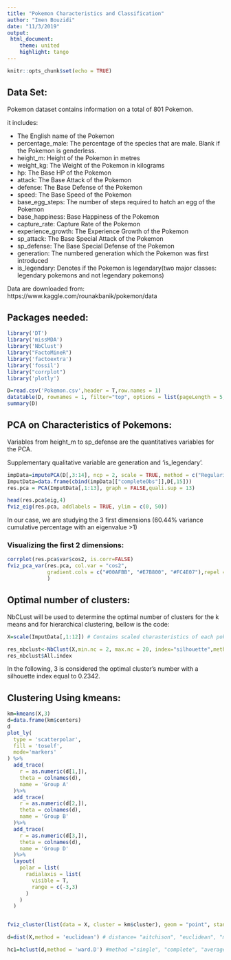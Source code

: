 ```yaml
---
title: "Pokemon Characteristics and Classification"
author: "Imen Bouzidi"
date: "11/3/2019"
output:
 html_document:
    theme: united
    highlight: tango
---
```


```r
knitr::opts_chunk$set(echo = TRUE)

```

## Data Set:

Pokemon dataset contains information on a total of 801 Pokemon.

it includes:

* The English name of the Pokemon
* percentage_male: The percentage of the species that are male. Blank if the Pokemon is genderless.
* height_m: Height of the Pokemon in metres
* weight_kg: The Weight of the Pokemon in kilograms
* hp: The Base HP of the Pokemon
* attack: The Base Attack of the Pokemon
* defense: The Base Defense of the Pokemon
* speed: The Base Speed of the Pokemon
* base_egg_steps: The number of steps required to hatch an egg of the Pokemon
* base_happiness: Base Happiness of the Pokemon
* capture_rate: Capture Rate of the Pokemon
* experience_growth: The Experience Growth of the Pokemon
* sp_attack: The Base Special Attack of the Pokemon
* sp_defense: The Base Special Defense of the Pokemon
* generation: The numbered generation which the Pokemon was first introduced
* is_legendary: Denotes if the Pokemon is legendary(two major classes: legendary pokemons and not legendary pokemons)



Data are downloaded from: https://www.kaggle.com/rounakbanik/pokemon/data

## Packages needed:
```r

library('DT')
library('missMDA')
library('NbClust')
library("FactoMineR")
library('factoextra')
library('fossil')
library("corrplot")
library('plotly')

```




```r
D=read.csv('Pokemon.csv',header = T,row.names = 1)
datatable(D, rownames = 1, filter="top", options = list(pageLength = 5, scrollX=T) )
summary(D)

```
## PCA on Characteristics of Pokemons:

Variables from height_m to sp_defense are the quantitatives variables for the PCA.

Supplementary qualitative variable are generation and 'is_legendary'. 
```r
impData=imputePCA(D[,3:14], ncp = 2, scale = TRUE, method = c("Regularized","EM")) # Impute missing data
ImputData=data.frame(cbind(impData[["completeObs"]],D[,15]))
res.pca = PCA(ImputData[,1:13], graph = FALSE,quali.sup = 13)

head(res.pca$eig,4)
fviz_eig(res.pca, addlabels = TRUE, ylim = c(0, 50))


```

In our case, we are studying the 3 first dimensions (60.44% variance cumulative percentage with an eigenvalue >1)

### Visualizing the first 2 dimensions:


```r
corrplot(res.pca$var$cos2, is.corr=FALSE)
fviz_pca_var(res.pca, col.var = "cos2",
             gradient.cols = c("#00AFBB", "#E7B800", "#FC4E07"),repel = T
             )


```


## Optimal number of clusters:
NbCLust will be used to determine the optimal number of clusters for the k means and for hierarchical clustering, bellow is the code:

```r

X=scale(ImputData[,1:12]) # Contains scaled charasteristics of each pokemon

res_nbclust<-NbClust(X,min.nc = 2, max.nc = 20, index="silhouette",method = "kmeans")
res_nbclust$All.index

```
 In the following, 3 is considered the optimal cluster's number with a silhouette index equal to 0.2342.

## Clustering Using kmeans:

```r
km=kmeans(X,3)
d=data.frame(km$centers)
d
plot_ly(
  type = 'scatterpolar',
  fill = 'toself',
  mode='markers'
) %>%
  add_trace(
    r = as.numeric(d[1,]),
    theta = colnames(d),
    name = 'Group A'
  )%>%
  add_trace(
    r = as.numeric(d[2,]),
    theta = colnames(d),
    name = 'Group B'
  )%>%
  add_trace(
    r = as.numeric(d[3,]),
    theta = colnames(d),
    name = 'Group D'
  )%>%
  layout(
    polar = list(
      radialaxis = list(
        visible = T,
        range = c(-3,3)
      )
    )
  )


fviz_cluster(list(data = X, cluster = km$cluster), geom = "point", stand = FALSE, palette = "jco")


```









```r
d=dist(X,method = 'euclidean') # distance= "aitchison", "euclidean", "maximum", "manhattan", "canberra", "binary" or "minkowski"

hc1=hclust(d,method = 'ward.D') #method ="single", "complete", "average", "mcquitty", "ward.D", "ward.D2", "centroid" or "median"




```

